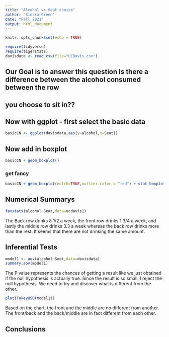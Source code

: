 ```yaml
---
title: "Alcohol vs Seat choice"
author: "Sierra Green"
date: "Fall 2021"
output: html_document
---
```


```r
knitr::opts_chunk$set(echo = TRUE)
```

```r
require(tidyverse)
require(tigerstats)
davisdata <- read.csv(file="UCDavis.csv")
```
## Our Goal is to answer this question Is there a difference between the alcohol consumed between the row
## you choose to sit in??

## Now with ggplot - first select the basic data

```r
basicCN <- ggplot(davisdata,aes(y=alcohol,x=Seat))
```
## Now add in boxplot

```r
basicCN + geom_boxplot()
```
  
  
### get fancy  

```r
basicCN + geom_boxplot(notch=TRUE,outlier.color = "red") + stat_boxplot(geom ='errorbar') + labs(title="Fancy notch boxplot \n with 2 lines")
```

## Numerical Summarys 
```r
favstats(alcohol~Seat,data=ucdavis1)
```

The Back row drinks 8 1/2 a week, the front row drinks 1 3/4 a week, and lastly the middle row drinks 3.3 a week whereas the back row drinks more than the rest. It seems that there are not drinking the same amount.


## Inferential Tests
```r
model1 <- aov(alcohol~Seat,data=davisdata)
summary.aov(model1)
```
The P value represents the chances of getting a result like we just obtained if the null hypothesis is actually true. Since the result is so small, I reject the null hypothesis.
We need to try and discover what is different from the other.
```r
plot(TukeyHSD(model1))
```

Based on the chart, the front and the middle are no different from another. The front/back and the back/middle are in fact different from each other.


## Conclusions


